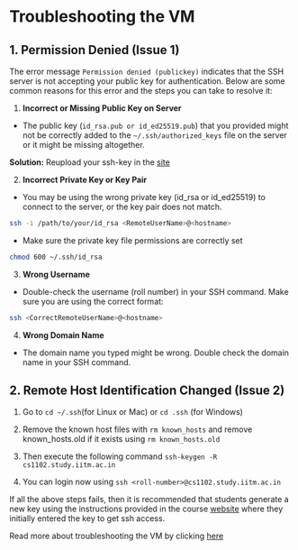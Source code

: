 # Troubleshooting the VM

## 1. Permission Denied (Issue 1)

The error message `Permission denied (publickey)` indicates that the SSH server is not accepting your public key for authentication. Below are some common reasons for this error and the steps you can take to resolve it:

1. **Incorrect or Missing Public Key on Server**
- The public key (`id_rsa.pub or id_ed25519.pub`) that you provided might not be correctly added to the `~/.ssh/authorized_keys` file on the server or it might be missing altogether.

**Solution:** Reupload your ssh-key in the <a target='_blank' href='https://cs1102.study.iitm.ac.in'>site</a>

2. **Incorrect Private Key or Key Pair**

- You may be using the wrong private key (id_rsa or id_ed25519) to connect to the server, or the key pair does not match.

```bash
ssh -i /path/to/your/id_rsa <RemoteUserName>@<hostname>
```

- Make sure the private key file permissions are correctly set

```bash
chmod 600 ~/.ssh/id_rsa
```

3. **Wrong Username**

- Double-check the username (roll number) in your SSH command. Make sure you are using the correct format:

```bash
ssh <CorrectRemoteUserName>@<hostname>
```

4. **Wrong Domain Name**

- The domain name you typed might be wrong. Double check the domain name in your SSH command.


## 2. Remote Host Identification Changed (Issue 2)

1. Go to `cd ~/.ssh`(for Linux or Mac) or `cd .ssh` (for Windows)

2. Remove the known host files with `rm known_hosts` and remove known_hosts.old if it exists using `rm known_hosts.old`

3. Then execute the following command `ssh-keygen -R cs1102.study.iitm.ac.in`

4. You can login now using `ssh <roll-number>@cs1102.study.iitm.ac.in`


::: {.callout-note}
If all the above steps fails, then it is recommended that students generate a new key using the instructions provided in the course <a target='_blank' href='https://cs1102.study.iitm.ac.in'>website</a> where they initially entered the key to get ssh access.
:::

:::{.callout icon="false"}
Read more about troubleshooting the VM by clicking <a target='_blank' href='https://docs.google.com/document/d/1nMY5q6tQJutAfcJqDrEq6zL_pYJ_EXyamuTmojh9jKg/edit?tab=t.0#heading=h.nn9l1bc1agw7'>here</a>
:::
